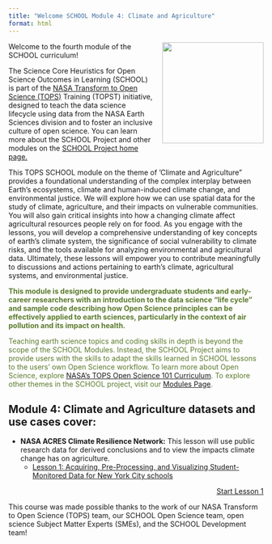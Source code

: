 ```yaml
---
title: "Welcome SCHOOL Module 4: Climate and Agriculture"
format: html
---
```


<img src="https://raw.githubusercontent.com/ciesin-geospatial/TOPSTSCHOOL/main/images/TOPSTSCHOOL-updated-logo02.png" align="right" height="200" style="padding-left: 15px; padding-bottom: 15px;"/>

Welcome to the fourth module of the SCHOOL curriculum!

The Science Core Heuristics for Open Science Outcomes in Learning (SCHOOL) is part of the [NASA Transform to Open Science (TOPS)](https://nasa.github.io/Transform-to-Open-Science/) Training (TOPST) initiative, designed to teach the data science lifecycle using data from the NASA Earth Sciences division and to foster an inclusive culture of open science. You can learn more about the SCHOOL Project and other modules on the [SCHOOL Project home page.](https://ciesin-geospatial.github.io/TOPSTSCHOOL/)

This TOPS SCHOOL module on the theme of 'Climate and Agriculture" provides a foundational understanding of the complex interplay between Earth's ecosystems, climate and human-induced climate change, and environmental justice. We will explore how we can use spatial data for the study of climate, agriculture, and their impacts on vulnerable communities. You will also gain critical insights into how a changing climate affect agricultural resources people rely on for food. As you engage with the lessons, you will develop a comprehensive understanding of key concepts of earth's climate system, the significance of social vulnerability to climate risks, and the tools available for analyzing environmental and agricultural data. Ultimately, these lessons will empower you to contribute meaningfully to discussions and actions pertaining to earth's climate, agricultural systems, and environmental justice.



::: {.callout-tip style="color: #5a7a2b;"}
**This module is designed to provide undergraduate students and early-career researchers with an introduction to the data science “life cycle” and sample code describing how Open Science principles can be effectively applied to earth sciences, particularly in the context of air pollution and its impact on health.**

Teaching earth science topics and coding skills in depth is beyond the scope of the SCHOOL Modules. Instead, the SCHOOL Project aims to provide users with the skills to adapt the skills learned in SCHOOL lessons to the users’ own Open Science workflow. To learn more about Open Science, explore [NASA's TOPS Open Science 101 Curriculum](https://openscience101.org/). To explore other themes in the SCHOOL project, visit our [Modules Page](https://ciesin-geospatial.github.io/TOPSTSCHOOL/modules.html).
:::

## Module 4: Climate and Agriculture datasets and use cases cover:

-   **NASA ACRES Climate Resilience Network:** This lesson will use public research data for derived conclusions and to view the impacts climate change has on agriculture.
    -   [Lesson 1: Acquiring, Pre-Processing, and Visualizing Student-Monitored Data for New York City schools](https://ciesin-geospatial.github.io/TOPSTSCHOOL-climate-agriculture/m401-nasa-acres-climate-resilience-network.html)


::: {style="text-align: right;"}
[Start Lesson 1](https://ciesin-geospatial.github.io/TOPSTSCHOOL-climate-agriculture/m401-nasa-acres-climate-resilience-network.html){.btn .btn-primary .btn role="button"}
:::

This course was made possible thanks to the work of our NASA Transform to Open Science (TOPS) team, our SCHOOL Open Science team, open science Subject Matter Experts (SMEs), and the SCHOOL Development team!

